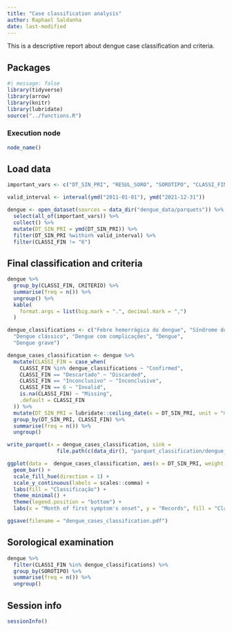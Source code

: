 ```yaml
---
title: "Case classification analysis"
author: Raphael Saldanha
date: last-modified
---
```


This is a descriptive report about dengue case classification and criteria.

## Packages

```r
#| message: false
library(tidyverse)
library(arrow)
library(knitr)
library(lubridate)
source("../functions.R")
```

### Execution node

```r
node_name()
```

## Load data

```r
important_vars <- c("DT_SIN_PRI", "RESUL_SORO", "SOROTIPO", "CLASSI_FIN", "CRITERIO")

valid_interval <- interval(ymd("2011-01-01"), ymd("2021-12-31"))

dengue <- open_dataset(sources = data_dir("dengue_data/parquets")) %>%
  select(all_of(important_vars)) %>%
  collect() %>%
  mutate(DT_SIN_PRI = ymd(DT_SIN_PRI)) %>%
  filter(DT_SIN_PRI %within% valid_interval) %>%
  filter(CLASSI_FIN != "6")
```

## Final classification and criteria

```r
dengue %>%
  group_by(CLASSI_FIN, CRITERIO) %>%
  summarise(freq = n()) %>%
  ungroup() %>%
  kable(
    format.args = list(big.mark = ".", decimal.mark = ",")
  )
```

```r
dengue_classifications <- c("Febre hemorrágica do dengue", "Síndrome do choque do dengue", "Dengue com sinais de alarme",
  "Dengue clássico", "Dengue com complicações", "Dengue",
  "Dengue grave")
```

```r
dengue_cases_classification <- dengue %>% 
  mutate(CLASSI_FIN = case_when(
    CLASSI_FIN %in% dengue_classifications ~ "Confirmed",
    CLASSI_FIN == "Descartado" ~ "Discarded",
    CLASSI_FIN == "Inconclusivo" ~ "Inconclusive",
    CLASSI_FIN == 6 ~ "Invalid",
    is.na(CLASSI_FIN) ~ "Missing",
    .default = CLASSI_FIN
  )) %>%
  mutate(DT_SIN_PRI = lubridate::ceiling_date(x = DT_SIN_PRI, unit = "month")) %>%
  group_by(DT_SIN_PRI, CLASSI_FIN) %>%
  summarise(freq = n()) %>%
  ungroup() 
```

```r
write_parquet(x = dengue_cases_classification, sink = 
                file.path(c(data_dir(), "parquet_classification/dengue_cases_classification.parquet")))
```

```r
ggplot(data =  dengue_cases_classification, aes(x = DT_SIN_PRI, weight = freq, fill = CLASSI_FIN)) +
  geom_bar() +
  scale_fill_hue(direction = 1) +
  scale_y_continuous(labels = scales::comma) +
  labs(fill = "Classificação") +
  theme_minimal() +
  theme(legend.position = "bottom") +
  labs(x = "Month of first symptom's onset", y = "Records", fill = "Classification")

ggsave(filename = "dengue_cases_classification.pdf")
```

## Sorological examination

```r
dengue %>%
  filter(CLASSI_FIN %in% dengue_classifications) %>%
  group_by(SOROTIPO) %>%
  summarise(freq = n()) %>%
  ungroup()
```

## Session info

```r
sessionInfo()
```
